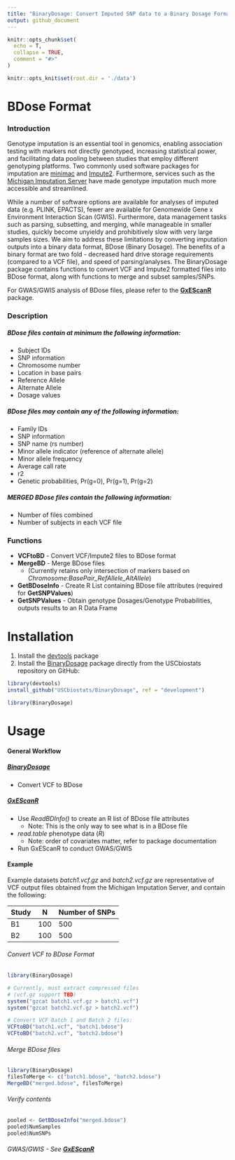 ```yaml
---
title: "BinaryDosage: Convert Imputed SNP data to a Binary Dosage Format"
output: github_document
---
```


```r
knitr::opts_chunk$set(
  echo = T,
  collapse = TRUE,
  comment = "#>"
)

knitr::opts_knit$set(root.dir = './data')
```

# BDose Format

### Introduction

Genotype imputation is an essential tool in genomics, enabling association testing with markers not directly genotyped, increasing statistical power, and facilitating data pooling between studies that employ different genotyping platforms. Two commonly used software packages for imputation are [minimac](https://genome.sph.umich.edu/wiki/Minimac) and [Impute2](http://mathgen.stats.ox.ac.uk/impute/impute_v2.html). Furthermore, services such as the [Michigan Imputation Server](https://imputationserver.sph.umich.edu/index.html) have made genotype imputation much more accessible and streamlined.   

While a number of software options are available for analyses of imputed data (e.g. PLINK, EPACTS), fewer are available for Genomewide Gene x Environment Interaction Scan (GWIS). Furthermore, data management tasks such as parsing, subsetting, and merging, while manageable in smaller studies, quickly become unyieldy and prohibitively slow with very large samples sizes. We aim to address these limitations by converting imputation outputs into a binary data format, BDose (Binary Dosage). The benefits of a binary format are two fold - decreased hard drive storage requirements (compared to a VCF file), and speed of parsing/analyses. The BinaryDosage package contains functions to convert VCF and Impute2 formatted files into BDose format, along with functions to merge and subset samples/SNPs. 

For GWAS/GWIS analysis of BDose files, please refer to the [**GxEScanR**](https://github.com/USCbiostats/GxEScanR) package. 


### Description

##### BDose files contain at minimum the following information:  
-	Subject IDs  
- SNP information  
-	Chromosome number  
-	Location in base pairs  
-	Reference Allele  
-	Alternate Allele  
-	Dosage values  

##### BDose files may contain any of the following information:
-	Family IDs
-	SNP information
-	SNP name (rs number)
-	Minor allele indicator (reference of alternate allele)
-	Minor allele frequency
-	Average call rate
-	r2
-	Genetic probabilities, Pr(g=0), Pr(g=1), Pr(g=2)

##### MERGED BDose files contain the following information:
-	Number of files combined
-	Number of subjects in each VCF file


### Functions
- **VCFtoBD** - Convert VCF/Impute2 files to BDose format
- **MergeBD** - Merge BDose files
  - (Currently retains only intersection of markers based on *Chromosome:BasePair_RefAllele_AltAllele*)
- **GetBDoseInfo** - Create R List containing BDose file attributes (required for **GetSNPValues**)
- **GetSNPValues** - Obtain genotype Dosages/Genotype Probabilities, outputs results to an R Data Frame


# Installation

1. Install the [devtools](https://github.com/hadley/devtools) package
2. Install the [BinaryDosage](https://github.com/USCbiostats/BinaryDosage) package directly from the USCbiostats repository on GitHub: 

``` r
library(devtools)
install_github("USCbiostats/BinaryDosage", ref = "development")

library(BinaryDosage)
```

# Usage

#### General Workflow

##### [**BinaryDosage**](https://github.com/USCbiostats/BinaryDosage)
- Convert VCF to BDose 

##### [**GxEScanR**](https://github.com/USCbiostats/GxEScanR)
- Use *ReadBDInfo()* to create an R list of BDose file attributes
  - Note: This is the only way to see what is in a BDose file
- *read.table* phenotype data (*R*)  
  - Note: order of covariates matter, refer to package documentation
- Run GxEScanR to conduct GWAS/GWIS

#### Example

Example datasets *batch1.vcf.gz* and *batch2.vcf.gz* are representative of VCF output files obtained from the Michigan Imputation Server, and contain the following:

| Study | N   | Number of SNPs |
|-------|-----|----------------|
| B1    | 100 | 500            |
| B2    | 100 | 500            |

###### Convert VCF to BDose Format

``` r
library(BinaryDosage)

# Currently, must extract compressed files  
# (vcf.gz support TBD)
system("gzcat batch1.vcf.gz > batch1.vcf")
system("gzcat batch2.vcf.gz > batch2.vcf")

# Convert VCF Batch 1 and Batch 2 files:
VCFtoBD("batch1.vcf", "batch1.bdose")
VCFtoBD("batch2.vcf", "batch2.bdose")
```

<!-- ``` {r, eval = T, message = F, collapse = T} -->
<!-- bdose1 <- GetBinaryDosageInfo("./example/batch1.bdose") -->
<!-- -->
<!-- bdose1$NumSamples -->
<!-- bdose1$NumSNPs -->
<!-- ``` -->

###### Merge BDose files
``` r
library(BinaryDosage)
filesToMerge <- c("batch1.bdose", "batch2.bdose")
MergeBD("merged.bdose", filesToMerge)
```

###### Verify contents
``` r
pooled <- GetBDoseInfo("merged.bdose")
pooled$NumSamples
pooled$NumSNPs
```

###### GWAS/GWIS - See [**GxEScanR**](https://github.com/USCbiostats/GxEScanR)
